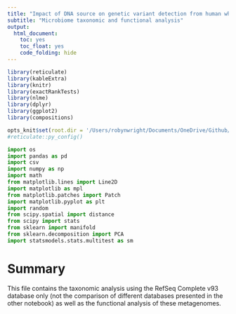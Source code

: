 ```yaml
---
title: "Impact of DNA source on genetic variant detection from human whole-genome sequencing data"
subtitle: "Microbiome taxonomic and functional analysis"
output:
  html_document: 
    toc: yes
    toc_float: yes
    code_folding: hide
---
```


```R
library(reticulate)
library(kableExtra)
library(knitr)
library(exactRankTests)
library(nlme)
library(dplyr)
library(ggplot2)
library(compositions)

opts_knit$set(root.dir = '/Users/robynwright/Documents/OneDrive/Github/Human_metagenome/')
#reticulate::py_config()
```
```python
import os
import pandas as pd
import csv
import numpy as np
import math
from matplotlib.lines import Line2D
import matplotlib as mpl
from matplotlib.patches import Patch
import matplotlib.pyplot as plt
import random
from scipy.spatial import distance
from scipy import stats
from sklearn import manifold
from sklearn.decomposition import PCA
import statsmodels.stats.multitest as sm
```
# Summary

This file contains the taxonomic analysis using the RefSeq Complete v93 database only (not the comparison of different databases presented in the other notebook) as well as the functional analysis of these metagenomes.

